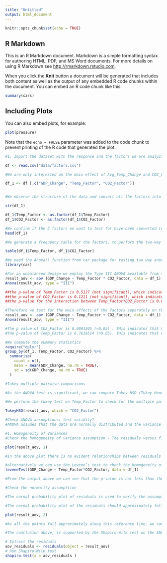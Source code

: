 ---
title: "Untitled"
output: html_document
---

```{r setup, include=FALSE}
knitr::opts_chunk$set(echo = TRUE)
```

## R Markdown

This is an R Markdown document. Markdown is a simple formatting syntax for authoring HTML, PDF, and MS Word documents. For more details on using R Markdown see <http://rmarkdown.rstudio.com>.

When you click the **Knit** button a document will be generated that includes both content as well as the output of any embedded R code chunks within the document. You can embed an R code chunk like this:

```{r cars}
summary(cars)
```

## Including Plots

You can also embed plots, for example:

```{r pressure, echo=FALSE}
plot(pressure)
```

Note that the `echo = FALSE` parameter was added to the code chunk to prevent printing of the R code that generated the plot.

```{r}
#1. Import the dataset with the response and the factors we are analyzing for:

df <- read.csv("data/factors.csv")

```

```{r}
#We are only interested on the main effect of Avg_Temp_Change and CO2_Change and their interaction effects on the response of GDP_Change

df_1 <- df [,c("GDP_Change", "Temp_Factor", "CO2_Factor")]


```
```{r}

```

```{r}
#We observe the structure of the data and convert all the factors into "Factor" type from numeric type using the function as.factor

str(df_1)

df_1$Temp_Factor <- as.factor(df_1$Temp_Factor)
df_1$CO2_Factor <- as.factor(df_1$CO2_Factor)
```

```{r}
#We confirm if the 2 factors we want to test for have been converted to the right type for performing analysis. 
head(df_1)
```

```{r}
#We generate a frequency table for the factors, to perform the two-way ANOVA Operations.

table(df_1$Temp_Factor, df_1$CO2_Factor)
```
```{r}
#We need the Anova() function from car package for testing two way anova for unbalanced design / i tried with the table csv which has a balanced design, but keep running into errors. 
library(car)
```

```{r}

#For an unbalanced design we employ the Type III ANOVA Available from the car package.
result_aov <- aov (GDP_Change ~ Temp_Factor * CO2_Factor, data = df_1)
Anova(result_aov, type = "III")

```

```{r}
##the p-value of Temp_Factor is 0.5127 (not significant), which indicates that the levels of Temp_Factor are not associated with significant difference in GDP.
##the p-value of CO2_Factor is 0.1211 (not significant), which indicates that the levels of CO_2 are not associated with significant difference in GDP.
##the p-value for the interaction between Temp_Factor*CO2_Factor is 0.6742 (not significant)
```

```{r}
#Therefore we test for the main effects of the factors separately on the Change of GDP
result_aov <- aov (GDP_Change ~ Temp_Factor + CO2_Factor, data = df_1)
Anova(result_aov, type = "III")

```
```{r}
#The p value of CO2_Factor is 0.0001205 (<0.05) . THis indicates that Change in CO2 is a significant factor for GDP CHange
#THe p-value of Temp_Factor is 0.7619514 (>0.05). THis indicates that change in Temp is not a significant factor for GDP Change.
```


```{r}
#We compute the summary statistics
require("dplyr")
group_by(df_1, Temp_Factor, CO2_Factor) %>%
  summarise(
    count = n(),
    mean = mean(GDP_Change, na.rm = TRUE),
    sd = sd(GDP_Change, na.rm = TRUE)
  )
```

```{r}
#Tukey multiple pairwise-comparisons

#As the ANOVA test is significant, we can compute Tukey HSD (Tukey Honest Significant Differences, R function: TukeyHSD()) for performing multiple pairwise-comparison between the means of groups. The function TukeyHD() takes the fitted ANOVA as an argument.

#We perform the tukey test on Temp_Factor to check for the multiple pairwise comparisons. We don't have to perform this test for the CO2_Level as it has 3 levels, which have proven to be significant in the ANOVA Test. 

TukeyHSD(result_aov, which = "CO2_Factor")
```

```{r}
#Check ANOVA assumptions: test validity?
#ANOVA assumes that the data are normally distributed and the variance across groups are homogeneous. We can check that with some diagnostic plots.

#1. Homogeneity of Variances
#Check the homogeneity of variance assumption - The residuals versus fits plot is used to check the homogeneity of variances.

plot(result_aov, 1)

```
```{r}
#In the above plot there is no evident relationships between residuals and fitted values (the mean of each groups), which is good. So, we can assume the homogeneity of variances.
```

```{r}
#alternatively we can use the Levene’s test to check the homogeneity of variances.
leveneTest(GDP_Change ~ Temp_Factor*CO2_Factor, data = df_1)
```
```{r}
#From the output above we can see that the p-value is not less than the significance level of 0.05. This means that there is no evidence to suggest that the variance across groups is statistically significantly different. Therefore, we can assume the homogeneity of variances in the different treatment groups.
```

```{r}
#Check the normality assumpttion

#The normal probability plot of residuals is used to verify the assumption that the residuals are normally distributed.

#The normal probability plot of the residuals should approximately follow a straight line.

plot(result_aov, 2)
```
```{r}
#As all the points fall approximately along this reference line, we can assume normality.

#The conclusion above, is supported by the Shapiro-Wilk test on the ANOVA residuals (W = 0.98, p = 0.5) which finds no indication that normality is violated.

# Extract the residuals
aov_residuals <- residuals(object = result_aov)
# Run Shapiro-Wilk test
shapiro.test(x = aov_residuals )
```


